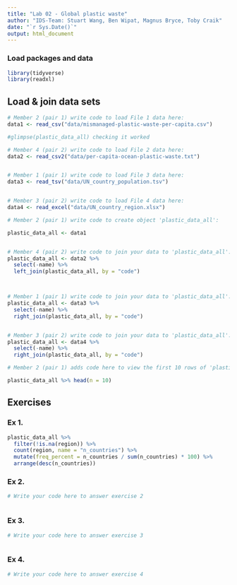```yaml
---
title: "Lab 02 - Global plastic waste"
author: "IDS-Team: Stuart Wang, Ben Wipat, Magnus Bryce, Toby Craik"
date: "`r Sys.Date()`"
output: html_document
---
```


### Load packages and data

```r
library(tidyverse)
library(readxl)
```


## Load & join data sets

```r
# Member 2 (pair 1) write code to load File 1 data here:
data1 <- read_csv("data/mismanaged-plastic-waste-per-capita.csv")

#glimpse(plastic_data_all) checking it worked

# Member 4 (pair 2) write code to load File 2 data here:
data2 <- read_csv2("data/per-capita-ocean-plastic-waste.txt")


# Member 1 (pair 1) write code to load File 3 data here:
data3 <- read_tsv("data/UN_country_population.tsv")


# Member 3 (pair 2) write code to load File 4 data here:
data4 <- read_excel("data/UN_country_region.xlsx")


```



```r
# Member 2 (pair 1) write code to create object 'plastic_data_all':

plastic_data_all <- data1


# Member 4 (pair 2) write code to join your data to 'plastic_data_all':
plastic_data_all <- data2 %>%
  select(-name) %>%
  left_join(plastic_data_all, by = "code")



# Member 1 (pair 1) write code to join your data to 'plastic_data_all':
plastic_data_all <- data3 %>%
  select(-name) %>%
  right_join(plastic_data_all, by = "code")


# Member 3 (pair 2) write code to join your data to 'plastic_data_all':
plastic_data_all <- data4 %>%
  select(-name) %>%
  right_join(plastic_data_all, by = "code")


```


```r
# Member 2 (pair 1) adds code here to view the first 10 rows of 'plastic_data_all'

plastic_data_all %>% head(n = 10)

```



## Exercises

### Ex 1.

```r
plastic_data_all %>%
  filter(!is.na(region)) %>%
  count(region, name = "n_countries") %>%
  mutate(freq_percent = n_countries / sum(n_countries) * 100) %>%
  arrange(desc(n_countries))
```



### Ex 2.

```r
# Write your code here to answer exercise 2



```


### Ex 3.

```r
# Write your code here to answer exercise 3



```


### Ex 4.

```r
# Write your code here to answer exercise 4



```
